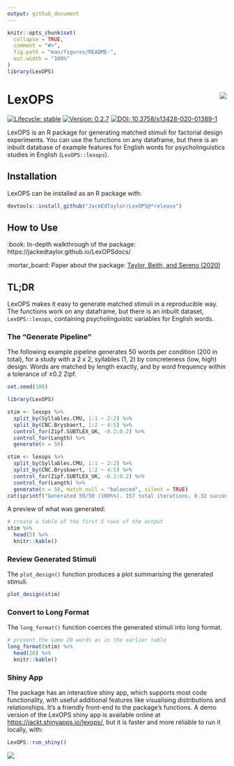 ```yaml
---
output: github_document
---
```


<!-- README.md is generated from README.Rmd. Please edit that file -->

```r
knitr::opts_chunk$set(
  collapse = TRUE,
  comment = "#>",
  fig.path = "man/figures/README-",
  out.width = "100%"
)
library(LexOPS)
```

# LexOPS <img src="man/figures/hex.png" align="right" style="padding-left:10px;background-color:white" />

<!-- badges: start -->
[![Lifecycle: stable](https://img.shields.io/badge/lifecycle-stable-brightgreen.svg)](https://www.tidyverse.org/lifecycle/#stable)
[![Version: 0.2.7](https://img.shields.io/badge/version-0.2.7-blue.svg)](https://github.com/JackEdTaylor/LexOPS/releases)
[![DOI: 10.3758/s13428-020-01389-1](https://zenodo.org/badge/DOI/10.3758/s13428-020-01389-1.svg)](https://doi.org/10.3758/s13428-020-01389-1)
<!-- badges: end -->

LexOPS is an R package for generating matched stimuli for factorial design experiments. You can use the functions on any dataframe, but there is an inbuilt database of example features for English words for psycholinguistics studies in English (`LexOPS::lexops`).

## Installation

LexOPS can be installed as an R package with:

```r
devtools::install_github("JackEdTaylor/LexOPS@*release")
```

## How to Use

:book: In-depth walkthrough of the package: https://jackedtaylor.github.io/LexOPSdocs/

:mortar_board: Paper about the package: [Taylor, Beith, and Sereno (2020)](https://doi.org/10.3758/s13428-020-01389-1)

## TL;DR

LexOPS makes it easy to generate matched stimuli in a reproducible way. The functions work on any dataframe, but there is an inbuilt dataset, `LexOPS::lexops`, containing psycholinguistic variables for English words.

### The "Generate Pipeline"

The following example pipeline generates 50 words per condition (200 in total), for a study with a 2 x 2, syllables (1, 2) by concreteness (low, high) design. Words are matched by length exactly, and by word frequency within a tolerance of ±0.2 Zipf.

```r
set.seed(100)
```

```r
library(LexOPS)

stim <- lexops %>%
  split_by(Syllables.CMU, 1:1 ~ 2:2) %>%
  split_by(CNC.Brysbaert, 1:2 ~ 4:5) %>%
  control_for(Zipf.SUBTLEX_UK, -0.2:0.2) %>%
  control_for(Length) %>%
  generate(n = 50)
```

```r
stim <- lexops %>%
  split_by(Syllables.CMU, 1:1 ~ 2:2) %>%
  split_by(CNC.Brysbaert, 1:2 ~ 4:5) %>%
  control_for(Zipf.SUBTLEX_UK, -0.2:0.2) %>%
  control_for(Length) %>%
  generate(n = 50, match_null = "balanced", silent = TRUE)
cat(sprintf("Generated 50/50 (100%%). 157 total iterations, 0.32 success rate.\n"))  # pseudoprint progress
```

A preview of what was generated:

```r
# create a table of the first 5 rows of the output
stim %>%
  head(5) %>%
  knitr::kable()
```

### Review Generated Stimuli

The `plot_design()` function produces a plot summarising the generated stimuli.

```r
plot_design(stim)
```

### Convert to Long Format

The `long_format()` function coerces the generated stimuli into long format.

```r
# present the same 20 words as in the earlier table
long_format(stim) %>%
  head(20) %>%
  knitr::kable()
```

### Shiny App

The package has an interactive shiny app, which supports most code functionality, with useful additional features like visualising distributions and relationships. It's a friendly front-end to the package's functions. A demo version of the LexOPS shiny app is available online at [https://jackt.shinyapps.io/lexops/](https://jackt.shinyapps.io/lexops/), but it is faster and more reliable to run it locally, with:

```r
LexOPS::run_shiny()
```

![](man/figures/shiny-preview.png)

